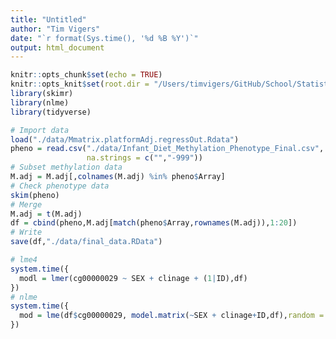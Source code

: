 ```yaml
---
title: "Untitled"
author: "Tim Vigers"
date: "`r format(Sys.time(), '%d %B %Y')`"
output: html_document
---
```


```r
knitr::opts_chunk$set(echo = TRUE)
knitr::opts_knit$set(root.dir = "/Users/timvigers/GitHub/School/Statistical Genomics/final_project")
library(skimr)
library(nlme)
library(tidyverse)
```

```r
# Import data
load("./data/Mmatrix.platformAdj.regressOut.Rdata")
pheno = read.csv("./data/Infant_Diet_Methylation_Phenotype_Final.csv",
                 na.strings = c("","-999"))
# Subset methylation data
M.adj = M.adj[,colnames(M.adj) %in% pheno$Array]
# Check phenotype data
skim(pheno)
# Merge
M.adj = t(M.adj) 
df = cbind(pheno,M.adj[match(pheno$Array,rownames(M.adj)),1:20])
# Write
save(df,"./data/final_data.RData")
```

```r
# lme4
system.time({
  modl = lmer(cg00000029 ~ SEX + clinage + (1|ID),df)
})
# nlme
system.time({
  mod = lme(df$cg00000029, model.matrix(~SEX + clinage+ID,df),random = ~1|ID,)
})
```